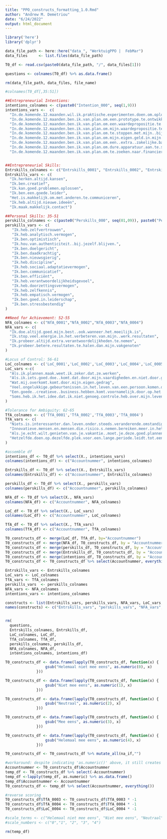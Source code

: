 ```yaml
---
title: "PPO_constructs_formatting_1.0.Rmd"
author: "Andrew M. Demetriou"
date: "6/24/2022"
output: html_document
---
```


```r
library('here')
library('dplyr')
```

```r
data_file_path <- here::here("data_", "WerktuigPPO |  FebMar")
data_files     <- list.files(data_file_path)

T0_df <- read.csv(paste0(data_file_path, "/", data_files[1]))

questions <- colnames(T0_df) %>% as.data.frame()

rm(data_file_path, data_files, file_name)
```

```r
#colnames(T0_df[,35:51])

##Entrepreneurial Intentions:
intentions_colnames <- c(paste0("Intention_000", seq(1,9)))
intentions_vars <-  c(
  "In.de.komende.12.maanden.wil.ik.praktische.experimenten.doen.om.oplossingen.te.bedenken.voor.mijn.klanten.en.opdrachtgevers...",
  "In.de.komende.12.maanden.ben.ik.van.plan.om.een.prototype.te.ontwikkelen.voor.een.product.of.dienst...",
  "In.de.komende.12.maanden.ben.ik.van.plan.om.een.waardepropositie.te.ontwikkelen...",
  "In.de.komende.12.maanden.ben.ik.van.plan.om.mijn.waardepropositie.te.testen.in.de.markt...",
  "In.de.komende.12.maanden.ben.ik.van.plan.om.te.stoppen.met.mijn..bij.baan.of.veel.minder.tijd.aan.mijn..bij.baan.te.spenderen..zodat.ik.me.kan.focussen.op.mijn.onderneming...",
  "In.de.komende.12.maanden.ben.ik.van.plan.om.mijn.eigen.geld.in.mijn.onderneming.te.investeren...",
  "In.de.komende.12.maanden.ben.ik.van.plan.om.een..extra..zakelijke.bankrekening.te.openen.....",
  "In.de.komende.12.maanden.ben.ik.van.plan.om.dure.apparatuur.aan.te.schaffen.voor.mijn.onderneming.....",
  "In.de.komende.12.maanden.ben.ik.van.plan.om.te.zoeken.naar.financiering.voor.mijn.plannen......")


##Entrepreneurial Skills:
Entrskills_colnames <- c("Entrskills_0001", "Entrskills_0002", "Entrskills_0003", "Entrskills_0004", "Entrskills_0005", "Entrskills_0006", "Entrskills_0007")
Entrskills_vars <- c(
  "Ik.herken.altijd.kansen",
  "Ik.ben.creatief",
  "Ik.kan.goed.problemen.oplossen",
  "Ik.ben.een.goede.leider",
  "Het.is.makkelijk.om.met.anderen.te.communiceren", 
  "Ik.heb.altijd.nieuwe.ideeën",
  "Ik.maak.makkelijk.contact")

##Personal Skills: 35-51
perskills_colnames <- c(paste0("Perskills_000", seq(01,09)), paste0("Perskills_00", seq(10,17)))
perskills_vars <- c(
   "Ik.heb.zelfvertrouwen",
   "Ik.heb.analytisch.vermogen",
   "Ik.ben.optimistisch",
   "Ik.hou.van.authenticiteit..bij.jezelf.blijven.",
   "Ik.ben.doelgericht",
   "Ik.ben.daadkrachtig",
   "Ik.ben.nieuwsgierig",
   "Ik.heb.discipline",
   "Ik.heb.sociaal.adaptatievermogen",
   "Ik.ben.communicatief",
   "Ik.ben.efficiënt",
   "Ik.heb.verantwoordelijkheidsgevoel",
   "Ik.heb.doorzettingsvermogen",
   "Ik.heb.zelfkennis",
   "Ik.heb.empatisch.vermogen", 
   "Ik.ben.goed.in.leiderschap",
   "Ik.ben.stressbestendig"
)

##Need for Achievement: 52-55
NFA_colnames <- c("NfA_0001","NfA_0002","NfA_0003","NfA_0004")
NFA_vars <- c(
  "Ik.doe.altijd.goed.mijn.best..ook.wanneer.het.moeilijk.is",
  "Ik.stop.veel.energie.in.het.verbeteren.van.mijn..werk.resultaten",
  "Ik.probeer.altijd.extra.verantwoordelijkheden.te.nemen",
  "Ik.probeer.betere.resultaten.te.halen.dan.mijn.vakgenoten"
)

#Locus of Control: 56-61
LoC_colnames <- c('LoC_0001','LoC_0002','LoC_0003','LoC_0004','LoC_0005','LoC_0006')
LoC_vars <-c(
  "Als.ik.plannen.maak.weet.ik.zeker.dat.ze.werken",
  "Als.ik.iets.goed.doe..komt.dat.door.mijn.vaardigheden.en.niet.door.geluk",
  "Wat.mij.overkomt.komt.door.mijn.eigen.gedrag",
  "Veel.ongelukkige.gebeurtenissen.in.het.leven.van.een.persoon.komen.door.pech.",
  "Een.goede..creatieve..business.hebben.komt.voornamelijk.door.op.het.juiste.moment.op.de.juiste.plek.te.zijn",
  "Soms.heb.ik.het.idee.dat.ik.niet.genoeg.controle.heb.over.mijn.leven"
)

#Tolerance for Ambiguity: 62-65
TfA_colnames <- c('TfA_0001','TfA_0002','TfA_0003','TfA_0004')
TfA_vars <- c(
  "Niets.is.interessanter.dan.leven.onder.steeds.veranderende.omstandigheden",
  "Innovatieve.mensen.en.mensen.die.risico.s.nemen.bereiken.meer.in.het.leven.dan.geordende.mensen",
  "Als.je.echt.wilt.genieten.van.je.vakantie..moet.je.deze.goed.plannen",
  "Hetzelfde.doen.op.dezelfde.plek.voor.een.lange.periode.leidt.tot.een.gelukkig.leven"
)
```

```r
#assemble df
intentions_df <- T0_df %>% select(X., intentions_vars)
colnames(intentions_df) <- c("Accountnummer", intentions_colnames)

Entrskills_df <- T0_df %>% select(X., Entrskills_vars)
colnames(Entrskills_df) <- c("Accountnummer", Entrskills_colnames)

perskills_df <- T0_df %>% select(X., perskills_vars)
colnames(perskills_df) <- c("Accountnummer", perskills_colnames)

NFA_df <- T0_df %>% select(X., NFA_vars)
colnames(NFA_df) <- c("Accountnummer", NFA_colnames)

LoC_df <- T0_df %>% select(X., LoC_vars)
colnames(LoC_df) <- c("Accountnummer", LoC_colnames)

TfA_df <- T0_df %>% select(X., TfA_vars)
colnames(TfA_df) <- c("Accountnummer", TfA_colnames)

T0_constructs_df <- merge(LoC_df, TfA_df, by="Accountnummer")
T0_constructs_df <- merge(NFA_df, T0_constructs_df, by = "Accountnummer")
T0_constructs_df <- merge(perskills_df, T0_constructs_df, by = "Accountnummer")
T0_constructs_df <- merge(Entrskills_df, T0_constructs_df, by = "Accountnummer")
T0_constructs_df <- merge(intentions_df, T0_constructs_df, by = "Accountnummer")
T0_constructs_df <- T0_constructs_df %>% select(Accountnummer, everything())

Entrskills_vars <- Entrskills_colnames
LoC_vars <- LoC_colnames
TfA_vars <- TfA_colnames
perskills_vars  <- perskills_colnames
NFA_vars <- NFA_colnames
intentions_vars <- intentions_colnames

constructs <- list(Entrskills_vars, perskills_vars, NFA_vars, LoC_vars, TfA_vars)
names(constructs) <- c("Entrskills_vars", "perskills_vars", "NFA_vars", "LoC_vars", "TfA_vars")


rm(
  questions,
  Entrskills_colnames, Entrskills_df,
  LoC_colnames, LoC_df,
  TfA_colnames, TfA_df,
  perskills_colnames, perskills_df, 
  NFA_colnames, NFA_df,
  intentions_colnames, intentions_df)
``` 

```r
T0_constructs_df <- data.frame(lapply(T0_constructs_df, function(x) {
                  gsub("Helemaal niet mee eens", as.numeric(0), x)
              }))

T0_constructs_df <- data.frame(lapply(T0_constructs_df, function(x) {
                  gsub("Niet mee eens", as.numeric(1), x)
              }))

T0_constructs_df <- data.frame(lapply(T0_constructs_df, function(x) {
                  gsub("Neutraal", as.numeric(2), x)
              }))

T0_constructs_df <- data.frame(lapply(T0_constructs_df, function(x) {
                  gsub("Mee eens", as.numeric(3), x)
              }))

T0_constructs_df <- data.frame(lapply(T0_constructs_df, function(x) {
                  gsub("Helemaal mee eens", as.numeric(4), x)
              }))

T0_constructs_df <- T0_constructs_df %>% mutate_all(na_if,"")

#workaround: despite indicating 'as.numeric()' above, it still creates a character vector
Accountnummer <- T0_constructs_df$Accountnummer
temp_df <- T0_constructs_df %>% select(-Accountnummer)
temp_df <-lapply(temp_df, as.numeric) %>% as.data.frame()
temp_df$Accountnummer <- Accountnummer
T0_constructs_df <- temp_df %>% select(Accountnummer, everything())

#reverse scoring
T0_constructs_df$TfA_0003 <- T0_constructs_df$TfA_0003 * -1
T0_constructs_df$TfA_0004 <- T0_constructs_df$TfA_0004 * -1
T0_constructs_df$LoC_0004 <- T0_constructs_df$LoC_0004 * -1

#scale_terms <- c("Helemaal niet mee eens", "Niet mee eens", "Neutraal", "Mee eens", "Heel erg mee eens")
#scale_numbers <- c("0","1", "2", "3", "4")

rm(temp_df)
```